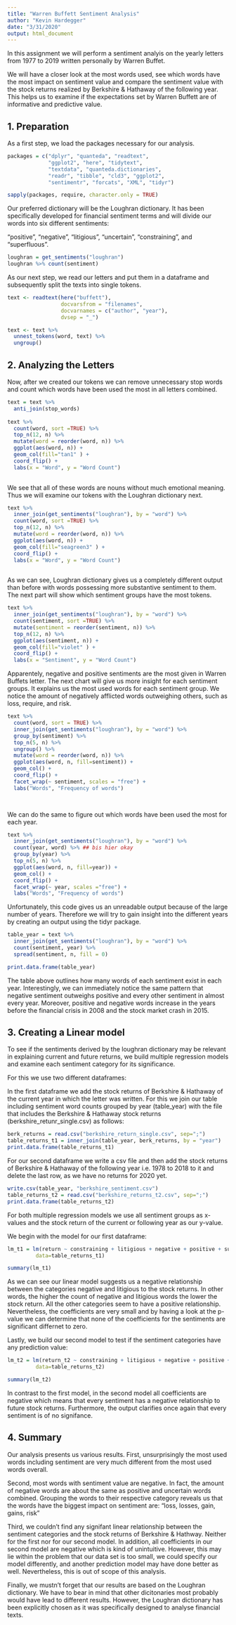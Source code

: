 ```yaml
---
title: "Warren Buffett Sentiment Analysis"
author: "Kevin Hardegger"
date: "3/31/2020"
output: html_document
---
```


In this assignment we will perform a sentiment analyis on the yearly letters from 1977 to 2019 written personally by Warren Buffet.

We will have a closer look at the most words used, see which words have the most impact on sentiment value and compare the sentiment value with the stock returns realized by Berkshire & Hathaway of the following year. This helps us to examine if the expectations set by Warren Buffett are of informative and predictive value.


## 1. Preparation

As a first step, we load the packages necessary for our analysis.

```r
packages = c("dplyr", "quanteda", "readtext", 
             "ggplot2", "here", "tidytext", 
             "textdata", "quanteda.dictionaries",
             "readr", "tibble", "cld3", "ggplot2", 
             "sentimentr", "forcats", "XML", "tidyr")

sapply(packages, require, character.only = TRUE)
```

Our preferred dictionary will be the Loughran dictionary. It has been specifically developed for financial sentiment terms and will divide our words into six different sentiments:

“positive”, “negative”, “litigious”, “uncertain”, “constraining”, and “superfluous”.

```r
loughran = get_sentiments("loughran")
loughran %>% count(sentiment)
```


As our next step, we read our letters and put them in a dataframe and subsequently split the texts into single tokens. 

```r
text <- readtext(here("buffett"),
                 docvarsfrom = "filenames", 
                 docvarnames = c("author", "year"),
                 dvsep = "_")

text <- text %>%
  unnest_tokens(word, text) %>%
  ungroup()
```

## 2. Analyzing the Letters

Now, after we created our tokens we can remove unnecessary stop words and count which words have been used the most in all letters combined. 

```r
text = text %>% 
  anti_join(stop_words) 
  
text %>% 
  count(word, sort =TRUE) %>%
  top_n(12, n) %>%
  mutate(word = reorder(word, n)) %>%
  ggplot(aes(word, n)) +
  geom_col(fill="tan1" ) +
  coord_flip() +
  labs(x = "Word", y = "Word Count")
  
```

We see that all of these words are nouns without much emotional meaning. Thus we will examine our tokens with the Loughran dictionary next.

```r
text %>% 
  inner_join(get_sentiments("loughran"), by = "word") %>%
  count(word, sort =TRUE) %>%
  top_n(12, n) %>%
  mutate(word = reorder(word, n)) %>%
  ggplot(aes(word, n)) +
  geom_col(fill="seagreen3" ) +
  coord_flip() +
  labs(x = "Word", y = "Word Count")
  
```

As we can see, Loughran dictionary gives us a completely different output than before with words possessing more substantive sentiment to them. The next part will show which sentiment groups have the most tokens.
```r
text %>% 
  inner_join(get_sentiments("loughran"), by = "word") %>%
  count(sentiment, sort =TRUE) %>%
  mutate(sentiment = reorder(sentiment, n)) %>%
  top_n(12, n) %>%
  ggplot(aes(sentiment, n)) +
  geom_col(fill="violet" ) +
  coord_flip() +
  labs(x = "Sentiment", y = "Word Count")

```

Apparentely, negative and positive sentiments are the most given in Warren Buffets letter. The next chart will give us more insight for each sentiment groups. It explains us the most used words for each sentiment group. We notice the amount of negatively afflicted words outweighing others, such as loss, require, and risk.

```r

text %>%
  count(word, sort = TRUE) %>%
  inner_join(get_sentiments("loughran"), by = "word") %>%
  group_by(sentiment) %>%
  top_n(5, n) %>%
  ungroup() %>%
  mutate(word = reorder(word, n)) %>%
  ggplot(aes(word, n, fill=sentiment)) +
  geom_col() +
  coord_flip() + 
  facet_wrap(~ sentiment, scales = "free") +
  labs("Words", "Frequency of words")

  
```

We can do the same to figure out which words have been used the most for each year. 

```r
text %>%
  inner_join(get_sentiments("loughran"), by = "word") %>%
  count(year, word) %>% ## bis hier okay
  group_by(year) %>%
  top_n(5, n) %>%
  ggplot(aes(word, n, fill=year)) +
  geom_col() +
  coord_flip() + 
  facet_wrap(~ year, scales ="free") +
  labs("Words", "Frequency of words")

```

Unfortunately, this code gives us an unreadable output because of the large number of years. Therefore we will try to gain insight into the different years by creating an output using the tidyr package. 
```r
table_year = text %>%
  inner_join(get_sentiments("loughran"), by = "word") %>%
  count(sentiment, year) %>% 
  spread(sentiment, n, fill = 0)

print.data.frame(table_year)

```

The table above outlines how many words of each sentiment exist in each year. Interestingly, we can immediately notice the same pattern that negative sentiment outweighs positive and every other sentiment in almost every year. Moreover, positive and negative words increase in the years before the financial crisis in 2008 and the stock market crash in 2015.


## 3. Creating a Linear model

To see if the sentiments derived by the loughran dictionary may be relevant in explaining current and future returns, we build multiple regression models and examine each sentiment category for its significance. 


For this we use two different dataframes: 

In the first dataframe we add the stock returns of Berkshire & Hathaway of the current year in which the letter was written. For this we join our table including sentiment word counts grouped by year (table_year) with the file that includes the Berkshire & Hathaway stock returns (berkshire_retunr_single.csv) as follows: 

```r
berk_returns = read.csv("berkshire_return_single.csv", sep=";")
table_returns_t1 = inner_join(table_year, berk_returns, by = "year")
print.data.frame(table_returns_t1)
```


For our second dataframe we write a csv file and then add the stock returns of Berkshire & Hathaway of the following year i.e. 1978 to 2018 to it and delete the last row, as we have no returns for 2020 yet. 

```r
write.csv(table_year, "berkshire_sentiment.csv")
table_returns_t2 = read.csv("berkshire_returns_t2.csv", sep=";")
print.data.frame(table_returns_t2)

```

For both multiple regression models we use all sentiment groups as x-values and the stock return of the current or following year as our y-value. 

We begin with the model for our first dataframe:

```r
lm_t1 = lm(return ~ constraining + litigious + negative + positive + superfluous + uncertainty,
         data=table_returns_t1)

summary(lm_t1)

```

As we can see our linear model suggests us a negative relationship between the categories negative and litigious to the stock returns. In other words, the higher the count of negative and litigious words the lower the stock return. All the other categories seem to have a positive relationship. Nevertheless, the coefficients are very small and by having a look at the p-value we can determine that none of the coefficients for the sentiments are significant differnet to zero. 


Lastly, we build our second model to test if the sentiment categories have any prediction value:
 
```r

lm_t2 = lm(return_t2 ~ constraining + litigious + negative + positive + superfluous + uncertainty,
         data=table_returns_t2)

summary(lm_t2)

```

In contrast to the first model, in the second model all coefficients are negative which means that every sentiment has a negative relationship to future stock returns. Furthermore, the output clarifies once again that every sentiment is of no signifance.

## 4. Summary

Our analysis presents us various results. First, unsurprisingly the most used words including sentiment are very much different from the most used words overall.

Second, most words with sentiment value are negative. In fact, the amount of negative words are about the same as positive and uncertain words combined. Grouping the words to their respective category reveals us that the words have the biggest impact on sentiment are: "loss, losses, gain, gains, risk"

Third, we couldn't find any signifant linear relationship between the sentiment categories and the stock returns of Berkshire & Hathway. Neither for the first nor for our second model. In addition, all coefficients in our second model are negative which is kind of unintuitive. However, this may lie within the problem that our data set is too small, we could specify our model differently, and another prediction model may have done better as well. Nevertheless, this is out of scope of this analysis. 

Finally, we mustn't forget that our results are based on the Loughran dictionary. We have to bear in mind that other dicitonaries most probably would have lead to different results. However, the Loughran dictionary has been explicitly chosen as it was specifically designed to analyse financial texts.




